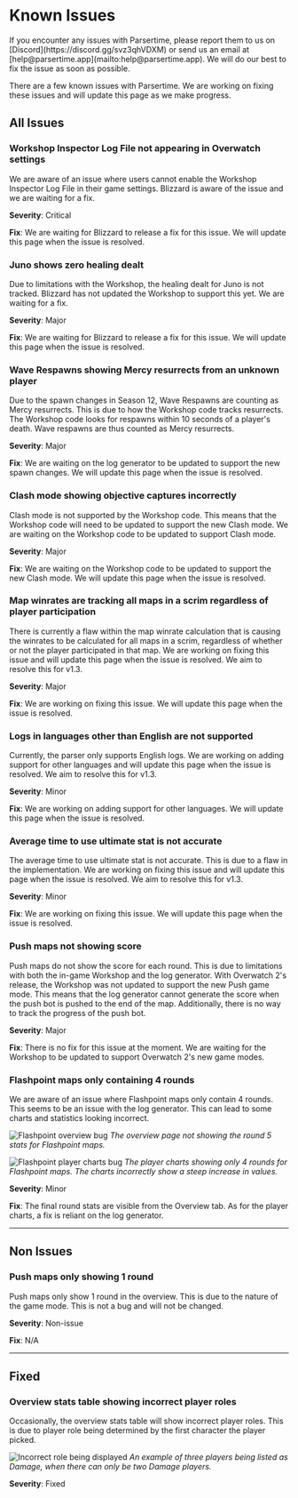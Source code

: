 
# Known Issues

<Callout type="info">
    If you encounter any issues with Parsertime, please report them to us on
    [Discord](https://discord.gg/svz3qhVDXM) or send us an email at
    [help@parsertime.app](mailto:help@parsertime.app). We will do our best to fix the
    issue as soon as possible.
</Callout>

There are a few known issues with Parsertime. We are working on fixing these issues 
and will update this page as we make progress.

## All Issues

### Workshop Inspector Log File not appearing in Overwatch settings
We are aware of an issue where users cannot enable the Workshop Inspector Log File in
their game settings. Blizzard is aware of the issue and we are waiting for a fix.

**Severity**: Critical

**Fix**: We are waiting for Blizzard to release a fix for this issue. We will update this
page when the issue is resolved.

### Juno shows zero healing dealt
Due to limitations with the Workshop, the healing dealt for Juno is not tracked.
Blizzard has not updated the Workshop to support this yet. We are waiting for a fix.

**Severity**: Major

**Fix**: We are waiting for Blizzard to release a fix for this issue. We will update this
page when the issue is resolved.

### Wave Respawns showing Mercy resurrects from an unknown player
Due to the spawn changes in Season 12, Wave Respawns are counting as Mercy resurrects.
This is due to how the Workshop code tracks resurrects. The Workshop code looks for
respawns within 10 seconds of a player's death. Wave respawns are thus counted as
Mercy resurrects.

**Severity**: Major

**Fix**: We are waiting on the log generator to be updated to support the new spawn
changes. We will update this page when the issue is resolved.

### Clash mode showing objective captures incorrectly
Clash mode is not supported by the Workshop code. This means that the Workshop code
will need to be updated to support the new Clash mode. We are waiting on the Workshop code
to be updated to support Clash mode.

**Severity**: Major

**Fix**: We are waiting on the Workshop code to be updated to support the new Clash mode. We will
update this page when the issue is resolved.

### Map winrates are tracking all maps in a scrim regardless of player participation
There is currently a flaw within the map winrate calculation that is causing the winrates
to be calculated for all maps in a scrim, regardless of whether or not the player participated
in that map. We are working on fixing this issue and will update this page when the issue is resolved.
We aim to resolve this for v1.3.

**Severity**: Major

**Fix**: We are working on fixing this issue. We will update this page when the issue is resolved.

### Logs in languages other than English are not supported
Currently, the parser only supports English logs. We are working on adding support for
other languages and will update this page when the issue is resolved. We aim to resolve this for v1.3.

**Severity**: Minor

**Fix**: We are working on adding support for other languages. We will update this page when the issue is resolved.

### Average time to use ultimate stat is not accurate
The average time to use ultimate stat is not accurate. This is due to a flaw in the
implementation. We are working on fixing this issue and will update this page when the issue is resolved.
We aim to resolve this for v1.3.

**Severity**: Minor

**Fix**: We are working on fixing this issue. We will update this page when the issue is resolved.

### Push maps not showing score
Push maps do not show the score for each round. This is due to limitations with both
the in-game Workshop and the log generator. With Overwatch 2's release, the Workshop
was not updated to support the new Push game mode. This means that the log generator
cannot generate the score when the push bot is pushed to the end of the map.
Additionally, there is no way to track the progress of the push bot.

**Severity**: Major

**Fix**: There is no fix for this issue at the moment. We are waiting for the Workshop
to be updated to support Overwatch 2's new game modes.

### Flashpoint maps only containing 4 rounds
We are aware of an issue where Flashpoint maps only contain 4 rounds. 
This seems to be an issue with the log generator. This can lead to some charts and 
statistics looking incorrect.

![Flashpoint overview bug](/known-issues/flashpoint-bug-1.png)
*The overview page not showing the round 5 stats for Flashpoint maps.*

![Flashpoint player charts bug](/known-issues/flashpoint-bug-2.png)
*The player charts showing only 4 rounds for Flashpoint maps. The charts incorrectly 
show a steep increase in values.*

**Severity**: Minor

**Fix**: The final round stats are visible from the Overview tab. As for the player 
charts, a fix is reliant on the log generator.

---


## Non Issues
### Push maps only showing 1 round
Push maps only show 1 round in the overview. This is due to the nature of the game mode.
This is not a bug and will not be changed.

**Severity**: Non-issue

**Fix**: N/A

---

## Fixed
### Overview stats table showing incorrect player roles
Occasionally, the overview stats table will show incorrect player roles.
This is due to player role being determined by the first character the player picked.

![Incorrect role being displayed](/known-issues/incorrect-roles-bug.png)
*An example of three players being listed as Damage, when there can only be two Damage players.*

**Severity**: Fixed

